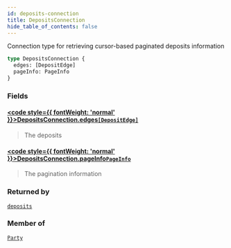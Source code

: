 ```yaml
---
id: deposits-connection
title: DepositsConnection
hide_table_of_contents: false
---
```








Connection type for retrieving cursor-based paginated deposits information

```graphql
type DepositsConnection {
  edges: [DepositEdge]
  pageInfo: PageInfo
}
```


### Fields

#### [<code style={{ fontWeight: 'normal' }}>DepositsConnection.<b>edges</b></code>](#)<Bullet />[`[DepositEdge]`](/mainnet/api/graphql/objects/deposit-edge) <Badge class="secondary" text="list"/> <Badge class="secondary" text="object"/>
> The deposits
> 

#### [<code style={{ fontWeight: 'normal' }}>DepositsConnection.<b>pageInfo</b></code>](#)<Bullet />[`PageInfo`](/mainnet/api/graphql/objects/page-info) <Badge class="secondary" text="object"/>
> The pagination information
> 



### Returned by

[`deposits`](/mainnet/api/graphql/queries/deposits)  <Badge class="secondary" text="query"/>

### Member of

[`Party`](/mainnet/api/graphql/objects/party)  <Badge class="secondary" text="object"/>



